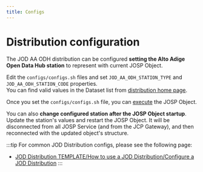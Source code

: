 ```yaml
---
title: Configs
---
```

# Distribution configuration

The JOD AA ODH distribution can be configured **setting the Alto Adige Open Data Hub station** to represent with current JOSP Object.

Edit the ```configs/configs.sh``` files and set ```JOD_AA_ODH_STATION_TYPE``` and ```JOD_AA_ODH_STATION_CODE``` properties.<br/>
You can find valid values in the Dataset list from [distribution home page](.#station-types-list).

Once you set the ```configs/configs.sh``` file, you can [execute](usage) the JOSP Object.

You can also **change configured station after the JOSP Object startup**.
Update the station's values and restart the JOSP Object.
It will be disconnected from all JOSP Service (and from the JCP Gateway), and then reconnected with the updated object's structure.

:::tip
For common JOD Distribution configs, please see the following page:

* [JOD Distribution TEMPLATE/How to use a JOD Distribution/Configure a JOD Distribution](/references/tools/jod_dist_template/how_to_use_a_jod_distribution/configure_a_jod_distribution)
:::